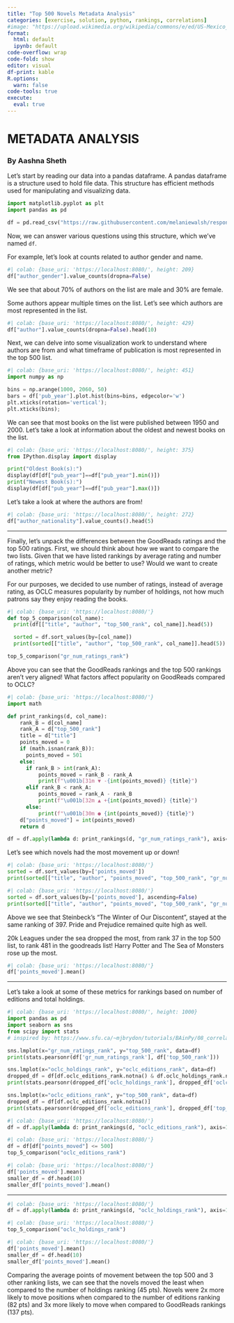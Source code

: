 ```yaml
---
title: "Top 500 Novels Metadata Analysis"
categories: [exercise, solution, python, rankings, correlations]
#image: "https://upload.wikimedia.org/wikipedia/commons/e/ed/US-Mexico_barrier_map.png"
format: 
  html: default
  ipynb: default
code-overflow: wrap
code-fold: show
editor: visual
df-print: kable
R.options:
  warn: false
code-tools: true
execute:
  eval: true
---
```


# METADATA ANALYSIS

### By Aashna Sheth

Let's start by reading our data into a pandas dataframe. A pandas dataframe is a structure used to hold file data. This structure has efficient methods used for manipulating and visualizing data.

```python
import matplotlib.pyplot as plt
import pandas as pd

df = pd.read_csv("https://raw.githubusercontent.com/melaniewalsh/responsible-datasets-in-context/main/datasets/top-500-novels/library_top_500.csv", sep=',', header=0, low_memory=False)
```

Now, we can answer various questions using this structure, which we've named `df`.

For example, let's look at counts related to author gender and name.

```python
#| colab: {base_uri: 'https://localhost:8080/', height: 209}
df["author_gender"].value_counts(dropna=False)
```

We see that about 70% of authors on the list are male and 30% are female.

Some authors appear multiple times on the list. Let's see which authors are most represented in the list.

```python
#| colab: {base_uri: 'https://localhost:8080/', height: 429}
df["author"].value_counts(dropna=False).head(10)
```

Next, we can delve into some visualization work to understand where authors are from and what timeframe of publication is most represented in the top 500 list.

```python
#| colab: {base_uri: 'https://localhost:8080/', height: 451}
import numpy as np

bins = np.arange(1000, 2060, 50)
bars = df['pub_year'].plot.hist(bins=bins, edgecolor='w')
plt.xticks(rotation='vertical');
plt.xticks(bins);
```

We can see that most books on the list were published between 1950 and 2000. Let's take a look at information about the oldest and newest books on the list.

```python
#| colab: {base_uri: 'https://localhost:8080/', height: 375}
from IPython.display import display

print("Oldest Book(s):")
display(df[df["pub_year"]==df["pub_year"].min()])
print("Newest Book(s):")
display(df[df["pub_year"]==df["pub_year"].max()])
```

Let's take a look at where the authors are from!


```python
#| colab: {base_uri: 'https://localhost:8080/', height: 272}
df["author_nationality"].value_counts().head(5)
```



---


Finally, let's unpack the differences between the GoodReads ratings and the top 500 ratings. First, we should think about how we want to compare the two lists. Given that we have listed rankings by average rating and number of ratings, which metric would be better to use? Would we want to create another metric?

For our purposes, we decided to use number of ratings, instead of average rating, as OCLC measures popularity by number of holdings, not how much patrons say they enjoy reading the books.

```python
#| colab: {base_uri: 'https://localhost:8080/'}
def top_5_comparison(col_name):
  print(df[["title", "author", "top_500_rank", col_name]].head(5))

  sorted = df.sort_values(by=[col_name])
  print(sorted[["title", "author", "top_500_rank", col_name]].head(5))

top_5_comparison("gr_num_ratings_rank")
```

Above you can see that the GoodReads rankings and the top 500 rankings aren't very aligned!
What factors affect popularity on GoodReads compared to OCLC?

```python
#| colab: {base_uri: 'https://localhost:8080/'}
import math

def print_rankings(d, col_name):
    rank_B = d[col_name]
    rank_A = d["top_500_rank"]
    title = d["title"]
    points_moved = 0
    if (math.isnan(rank_B)):
      points_moved = 501
    else:
      if rank_B > int(rank_A):
          points_moved = rank_B - rank_A
          print(f"\u001b[31m ▼ -{int(points_moved)} {title}")
      elif rank_B < rank_A:
          points_moved = rank_A - rank_B
          print(f"\u001b[32m ▲ +{int(points_moved)} {title}")
      else:
          print(f"\u001b[30m ● {int(points_moved)} {title}")
    d["points_moved"] = int(points_moved)
    return d

df = df.apply(lambda d: print_rankings(d, "gr_num_ratings_rank"), axis=1)
```

Let's see which novels had the most movement up or down!

```python
#| colab: {base_uri: 'https://localhost:8080/'}
sorted = df.sort_values(by=['points_moved'])
print(sorted[["title", "author", "points_moved", "top_500_rank", "gr_num_ratings_rank"]].head(10).to_string(index=False))
```

```python
#| colab: {base_uri: 'https://localhost:8080/'}
sorted = df.sort_values(by=['points_moved'], ascending=False)
print(sorted[["title", "author", "points_moved", "top_500_rank", "gr_num_ratings_rank"]].head(10).to_string(index=False))
```

Above we see that Steinbeck's "The Winter of Our Discontent", stayed at the same ranking of 397. Pride and Prejudice remained quite high as well.

20k Leagues under the sea dropped the most, from rank 37 in the top 500 list, to rank 481 in the goodreads list! Harry Potter and The Sea of Monsters rose up the most.

```python
#| colab: {base_uri: 'https://localhost:8080/'}
df['points_moved'].mean()
```



---


Let's take a look at some of these metrics for rankings based on number of editions and total holdings.

```python
#| colab: {base_uri: 'https://localhost:8080/', height: 1000}
import pandas as pd
import seaborn as sns
from scipy import stats
# inspired by: https://www.sfu.ca/~mjbrydon/tutorials/BAinPy/08_correlation.html

sns.lmplot(x="gr_num_ratings_rank", y="top_500_rank", data=df)
print(stats.pearsonr(df['gr_num_ratings_rank'], df['top_500_rank']))

sns.lmplot(x="oclc_holdings_rank", y="oclc_editions_rank", data=df)
dropped_df = df[df.oclc_editions_rank.notna() & df.oclc_holdings_rank.notna()]
print(stats.pearsonr(dropped_df['oclc_holdings_rank'], dropped_df['oclc_editions_rank']))

sns.lmplot(x="oclc_editions_rank", y="top_500_rank", data=df)
dropped_df = df[df.oclc_editions_rank.notna()]
print(stats.pearsonr(dropped_df['oclc_editions_rank'], dropped_df['top_500_rank']))
```

```python
#| colab: {base_uri: 'https://localhost:8080/'}
df = df.apply(lambda d: print_rankings(d, "oclc_editions_rank"), axis=1)
```

```python
#| colab: {base_uri: 'https://localhost:8080/'}
df = df[df["points_moved"] <= 500]
top_5_comparison("oclc_editions_rank")
```

```python
#| colab: {base_uri: 'https://localhost:8080/'}
df['points_moved'].mean()
smaller_df = df.head(10)
smaller_df['points_moved'].mean()
```



---


```python
#| colab: {base_uri: 'https://localhost:8080/'}
df = df.apply(lambda d: print_rankings(d, "oclc_holdings_rank"), axis=1)
```

```python
#| colab: {base_uri: 'https://localhost:8080/'}
top_5_comparison("oclc_holdings_rank")
```

```python
#| colab: {base_uri: 'https://localhost:8080/'}
df['points_moved'].mean()
smaller_df = df.head(10)
smaller_df['points_moved'].mean()
```

Comparing the average points of movement between the top 500 and 3 other ranking lists, we can see that the novels moved the least when compared to the number of holdings ranking (45 pts). Novels were 2x more likely to move positions when compared to the number of editions ranking (82 pts) and 3x more likely to move when compared to GoodReads rankings (137 pts).


